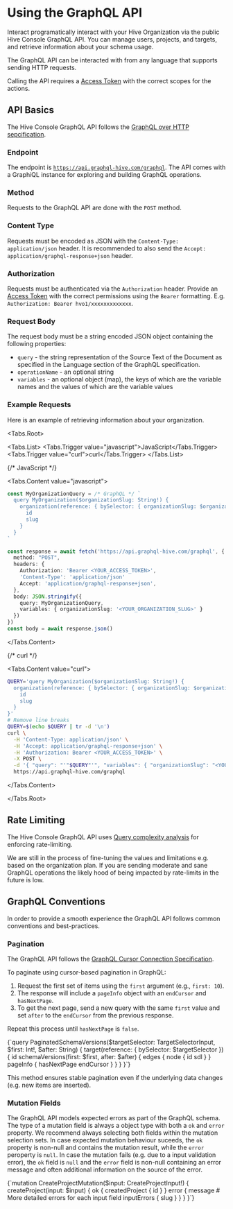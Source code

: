 # Using the GraphQL API

Interact programatically interact with your Hive Organization via the public Hive Console GraphQL
API. You can manage users, projects, and targets, and retrieve information about your schema usage.

The GraphQL API can be interacted with from any language that supports sending HTTP requests.

Calling the API requires a [Access Token](/docs/management/access-tokens) with the correct scopes
for the actions.

## API Basics

The Hive Console GraphQL API follows the
[GraphQL over HTTP sepcification](https://github.com/graphql/graphql-over-http/blob/main/spec/GraphQLOverHTTP.md).

### Endpoint

The endpoint is [`https://api.graphql-hive.com/graphql`](https://api.graphql-hive.com/graphql). The
API comes with a GraphiQL instance for exploring and building GraphQL operations.

### Method

Requests to the GraphQL API are done with the `POST` method.

### Content Type

Requests must be encoded as JSON with the `Content-Type: application/json` header. It is recommended
to also send the `Accept: application/graphql-response+json` header.

### Authorization

Requests must be authenticated via the `Authorization` header. Provide an
[Access Token](/docs/management/access-tokens) with the correct permissions using the `Bearer`
formatting. E.g. `Authorization: Bearer hvo1/xxxxxxxxxxxxx`.

### Request Body

The request body must be a string encoded JSON object containing the following properties:

- `query` - the string representation of the Source Text of the Document as specified in the
  Language section of the GraphQL specification.
- `operationName` - an optional string
- `variables` - an optional object (map), the keys of which are the variable names and the values of
  which are the variable values

### Example Requests

Here is an example of retrieving information about your organization.

<Tabs.Root>

<Tabs.List>
<Tabs.Trigger value="javascript">JavaScript</Tabs.Trigger>
<Tabs.Trigger value="curl">curl</Tabs.Trigger>
</Tabs.List>

{/* JavaScript */}

<Tabs.Content value="javascript">

```ts
const MyOrganizationQuery = /* GraphQL */ `
  query MyOrganization($organizationSlug: String!) {
    organization(reference: { bySelector: { organizationSlug: $organizationSlug } }) {
      id
      slug
    }
  }
`

const response = await fetch('https://api.graphql-hive.com/graphql', {
  method: "POST",
  headers: {
    Authorization: 'Bearer <YOUR_ACCESS_TOKEN>',
    'Content-Type': 'application/json'
    Accept: 'application/graphql-response+json',
  },
  body: JSON.stringify({
    query: MyOrganizationQuery,
    variables: { organizationSlug: '<YOUR_ORGANIZATION_SLUG>' }
  })
})
const body = await response.json()
```

</Tabs.Content>

{/* curl */}

<Tabs.Content value="curl">

```sh
QUERY='query MyOrganization($organizationSlug: String!) {
  organization(reference: { bySelector: { organizationSlug: $organizationSlug } }) {
    id
    slug
  }
}'
# Remove line breaks
QUERY=$(echo $QUERY | tr -d '\n')
curl \
  -H 'Content-Type: application/json' \
  -H 'Accept: application/graphql-response+json' \
  -H 'Authorization: Bearer <YOUR_ACCESS_TOKEN>' \
  -X POST \
  -d '{ "query": "'"$QUERY"'", "variables": { "organizationSlug": "<YOUR_ORGANIZATION_SLUG>" } }' \
  https://api.graphql-hive.com/graphql
```

</Tabs.Content>

</Tabs.Root>

## Rate Limiting

The Hive Console GraphQL API uses
[Query complexity analysis](https://ibm.github.io/graphql-specs/cost-spec.html) for enforcing
rate-limiting.

We are still in the process of fine-tuning the values and limitations e.g. based on the organization
plan. If you are sending moderate and sane GraphQL operations the likely hood of being impacted by
rate-limits in the future is low.

## GraphQL Conventions

In order to provide a smooth experience the GraphQL API follows common conventions and
best-practices.

### Pagination

The GraphQL API follows the
[GraphQL Cursor Connection Specification](https://relay.dev/graphql/connections.htm).

To paginate using cursor-based pagination in GraphQL:

1. Request the first set of items using the `first` argument (e.g., `first: 10`).
2. The response will include a `pageInfo` object with an `endCursor` and `hasNextPage`.
3. To get the next page, send a new query with the same `first` value and set `after` to the
   `endCursor` from the previous response.

Repeat this process until `hasNextPage` is `false`.

<GraphQLDocumentWithSchema>
{`query PaginatedSchemaVersions($targetSelector: TargetSelectorInput, $first: Int!, $after: String) {
  target(reference: { bySelector: $targetSelector }) {
    id
    schemaVersions(first: $first, after: $after) {
      edges {
        node {
          id
          sdl
        }
      }
      pageInfo {
        hasNextPage
        endCursor
      }
    }
  }
}`}
</GraphQLDocumentWithSchema>

This method ensures stable pagination even if the underlying data changes (e.g. new items are
inserted).

### Mutation Fields

The GraphQL API models expected errors as part of the GraphQL schema. The type of a mutation field
is always a object type with both a `ok` and `error` property. We recommend always selecting both
fields within the mutation selection sets. In case expected mutation behaviour suceeds, the `ok`
property is non-null and contains the mutation result, while the `error` peroperty is `null`. In
case the mutation fails (e.g. due to a input validation error), the `ok` field is `null` and the
`error` field is non-null containing an error message and often additional information on the source
of the error.

<GraphQLDocumentWithSchema>
{`mutation CreateProjectMutation($input: CreateProjectInput!) {
  createProject(input: $input) {
    ok {
      createdProject {
        id
      }
    }
    error {
      message
      # More detailed errors for each input field
      inputErrors {
        slug
      }
    }
  }
}`}
</GraphQLDocumentWithSchema>
